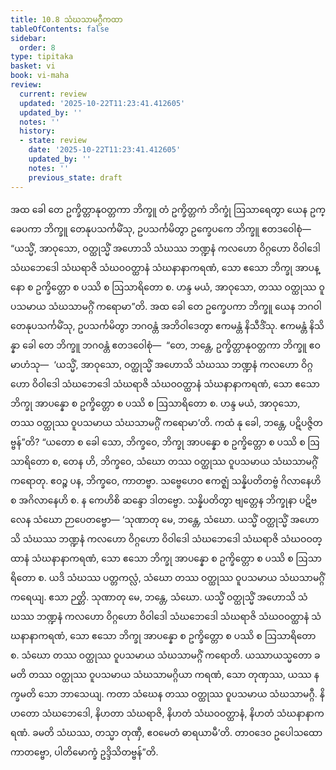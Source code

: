 ```yaml
---
title: 10.8 သံဃသာမဂ္ဂီကထာ
tableOfContents: false
sidebar:
  order: 8
type: tipitaka
basket: vi
book: vi-maha
review:
  current: review
  updated: '2025-10-22T11:23:41.412605'
  updated_by: ''
  notes: ''
  history:
  - state: review
    date: '2025-10-22T11:23:41.412605'
    updated_by: ''
    notes: ''
    previous_state: draft
---
```



<ReviewStatus review={frontmatter.review} showDetails={true} />

<HypothesisAnnotation frontmatter={frontmatter} />

<DynamicBreadcrumb />

<Division number="475" book="vi-maha" e="ch" v="3" p="506">

<Paragraph number="2015" book="vi-maha">
အထ ခေါ တေ ဥက္ခိတ္တာနုဝတ္တကာ ဘိက္ခူ တံ ဥက္ခိတ္တကံ ဘိက္ခုံ ဩသာရေတွာ ယေန ဥက္ခေပကာ ဘိက္ခူ တေနုပသင်္ကမိံသု, ဥပသင်္ကမိတွာ ဥက္ခေပကေ ဘိက္ခူ ဧတဒဝေါစုံ—  “ယသ္မိံ, အာဝုသော, ဝတ္ထုသ္မိံ အဟောသိ သံဃဿ ဘဏ္ဍနံ ကလဟော ဝိဂ္ဂဟော ဝိဝါဒေါ သံဃဘေဒေါ သံဃရာဇိ သံဃဝဝတ္ထာနံ သံဃနာနာကရဏံ, သော ဧသော ဘိက္ခု အာပန္နော စ ဥက္ခိတ္တော စ ပဿိ စ ဩသာရိတော စ. ဟန္ဒ မယံ, အာဝုသော, တဿ ဝတ္ထုဿ ဝူပသမာယ သံဃသာမဂ္ဂိံ ကရောမာ”တိ.
</Paragraph>

<Paragraph number="2016" book="vi-maha">
အထ ခေါ တေ ဥက္ခေပကာ ဘိက္ခူ ယေန ဘဂဝါ တေနုပသင်္ကမိံသု, ဥပသင်္ကမိတွာ ဘဂဝန္တံ အဘိဝါဒေတွာ ဧကမန္တံ နိသီဒိံသု. ဧကမန္တံ နိသိန္နာ ခေါ တေ ဘိက္ခူ ဘဂဝန္တံ ဧတဒဝေါစုံ—  “တေ, ဘန္တေ, ဥက္ခိတ္တာနုဝတ္တကာ ဘိက္ခူ ဧဝမာဟံသု—  ‘ယသ္မိံ, အာဝုသော, ဝတ္ထုသ္မိံ အဟောသိ သံဃဿ ဘဏ္ဍနံ ကလဟော ဝိဂ္ဂဟော ဝိဝါဒေါ သံဃဘေဒေါ သံဃရာဇိ သံဃဝဝတ္ထာနံ သံဃနာနာကရဏံ, သော ဧသော ဘိက္ခု အာပန္နော စ ဥက္ခိတ္တော စ ပဿိ စ ဩသာရိတော စ. ဟန္ဒ မယံ, အာဝုသော, တဿ ဝတ္ထုဿ ဝူပသမာယ သံဃသာမဂ္ဂိံ ကရောမာ’တိ. ကထံ နု ခေါ, ဘန္တေ, ပဋိပဇ္ဇိတဗ္ဗန်”တိ? “ယတော စ ခေါ သော, ဘိက္ခဝေ, ဘိက္ခု အာပန္နော စ ဥက္ခိတ္တော စ ပဿိ စ ဩသာရိတော စ, တေန ဟိ, ဘိက္ခဝေ, သံဃော တဿ ဝတ္ထုဿ ဝူပသမာယ သံဃသာမဂ္ဂိံ ကရောတု. ဧဝဉ္စ ပန, ဘိက္ခဝေ, ကာတဗ္ဗာ. သဗ္ဗေဟေဝ ဧကဇ္ဈံ သန္နိပတိတဗ္ဗံ ဂိလာနေဟိ စ အဂိလာနေဟိ စ. န ကေဟိစိ ဆန္ဒော ဒါတဗ္ဗော. သန္နိပတိတွာ ဗျတ္တေန ဘိက္ခုနာ ပဋိဗလေန သံဃော ဉာပေတဗ္ဗော—
</Paragraph>

<Paragraph number="2017" book="vi-maha">
‘သုဏာတု မေ, ဘန္တေ, သံဃော. ယသ္မိံ ဝတ္ထုသ္မိံ အဟောသိ သံဃဿ ဘဏ္ဍနံ ကလဟော ဝိဂ္ဂဟော ဝိဝါဒေါ သံဃဘေဒေါ သံဃရာဇိ သံဃဝဝတ္ထာနံ သံဃနာနာကရဏံ, သော ဧသော ဘိက္ခု အာပန္နော စ ဥက္ခိတ္တော စ ပဿိ စ ဩသာရိတော စ. ယဒိ သံဃဿ ပတ္တကလ္လံ, သံဃော တဿ ဝတ္ထုဿ ဝူပသမာယ သံဃသာမဂ္ဂိံ ကရေယျ. ဧသာ ဉတ္တိ.
</Paragraph>

<Paragraph number="2018" book="vi-maha">
သုဏာတု မေ, ဘန္တေ, သံဃော. ယသ္မိံ ဝတ္ထုသ္မိံ အဟောသိ သံဃဿ ဘဏ္ဍနံ ကလဟော ဝိဂ္ဂဟော ဝိဝါဒေါ သံဃဘေဒေါ သံဃရာဇိ သံဃဝဝတ္ထာနံ သံဃနာနာကရဏံ, သော ဧသော ဘိက္ခု အာပန္နော စ ဥက္ခိတ္တော စ ပဿိ စ ဩသာရိတော စ. သံဃော တဿ ဝတ္ထုဿ ဝူပသမာယ သံဃသာမဂ္ဂိံ ကရောတိ. ယဿာယသ္မတော ခမတိ တဿ ဝတ္ထုဿ ဝူပသမာယ သံဃသာမဂ္ဂိယာ ကရဏံ, သော တုဏှဿ, ယဿ နက္ခမတိ သော ဘာသေယျ.
</Paragraph>

<Paragraph number="2019" book="vi-maha">
ကတာ သံဃေန တဿ ဝတ္ထုဿ ဝူပသမာယ သံဃသာမဂ္ဂီ. နိဟတော သံဃဘေဒေါ, နိဟတာ သံဃရာဇိ, နိဟတံ သံဃဝဝတ္ထာနံ, နိဟတံ သံဃနာနာကရဏံ. ခမတိ သံဃဿ, တသ္မာ တုဏှီ, ဧဝမေတံ ဓာရယာမီ’တိ.
</Paragraph>

<Paragraph number="2020" book="vi-maha">
တာဝဒေဝ ဥပေါသထော ကာတဗ္ဗော, ပါတိမောက္ခံ ဥဒ္ဒိသိတဗ္ဗန်”တိ.
</Paragraph>
</Division>